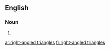 ==English==

===Noun===
{{head|en|plural}}

# {{plural of|right-angled triangle|lang=en}}

[[ar:right-angled triangles]]
[[fr:right-angled triangles]]